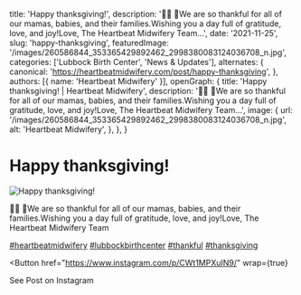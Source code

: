   title: 'Happy thanksgiving!',
  description: '🦃🍁 🧡We are so thankful for all of our mamas, babies, and their families.Wishing you a day full of gratitude, love, and joy!Love, The Heartbeat Midwifery Team...',
  date: '2021-11-25',
  slug: 'happy-thanksgiving',
  featuredImage: '/images/260586844_353365429892462_2998380083124036708_n.jpg',
  categories: ['Lubbock Birth Center', 'News & Updates'],
  alternates: {
    canonical: 'https://heartbeatmidwifery.com/post/happy-thanksgiving',
  },
  authors: [{ name: 'Heartbeat Midwifery' }],
  openGraph: {
    title: 'Happy thanksgiving! | Heartbeat Midwifery',
    description: '🦃🍁 🧡We are so thankful for all of our mamas, babies, and their families.Wishing you a day full of gratitude, love, and joy!Love, The Heartbeat Midwifery Team...',
    image: {
      url: '/images/260586844_353365429892462_2998380083124036708_n.jpg',
      alt: 'Heartbeat Midwifery',
    },
  },
}


# Happy thanksgiving!

<Image
  src="/images/260586844_353365429892462_2998380083124036708_n.jpg"
  size="large"
  wrap={true}
  alt="Happy thanksgiving!"
/>

🦃🍁 🧡We are so thankful for all of our mamas, babies, and their families.Wishing you a day full of gratitude, love, and joy!Love, The Heartbeat Midwifery Team

[#heartbeatmidwifery](https://www.instagram.com/explore/tags/heartbeatmidwifery/) [#lubbockbirthcenter](https://www.instagram.com/explore/tags/lubbockbirthcenter/) [#thankful](https://www.instagram.com/explore/tags/thankful/) [#thanksgiving](https://www.instagram.com/explore/tags/thanksgiving/)

<Button
  href="https://www.instagram.com/p/CWt1MPXuIN9/"
  wrap={true}
>
  See Post on Instagram
</Button>
